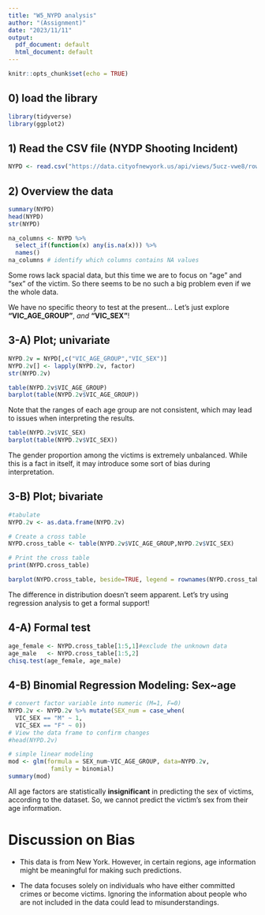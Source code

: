 ---
title: "W5_NYPD analysis"
author: "(Assignment)"
date: "2023/11/11"
output:
  pdf_document: default
  html_document: default
---

```{r setup, include=FALSE}
knitr::opts_chunk$set(echo = TRUE)
```

## 0) load the library

```{r library, warning=FALSE}
library(tidyverse)
library(ggplot2)
```

## 1) Read the CSV file (NYDP Shooting Incident) 

```{r read_csv_file, include=TRUE}
NYPD <- read.csv("https://data.cityofnewyork.us/api/views/5ucz-vwe8/rows.csv?accessType=DOWNLOAD")
```

## 2) Overview the data

```{r summary_of_NYPD}
summary(NYPD)
head(NYPD)
str(NYPD)

na_columns <- NYPD %>% 
  select_if(function(x) any(is.na(x))) %>% 
  names()
na_columns # identify which columns contains NA values
```
Some rows lack spacial data, but this time we are to focus on "age" and "sex" of the victim. So there seems to be no such a big problem even if we the whole data.

We have no specific theory to test at the present...
Let's just explore **"VIC_AGE_GROUP"**, *and* **"VIC_SEX"**!

## 3-A) Plot; univariate

```{r barplot age dist, echo=TRUE}
NYPD.2v = NYPD[,c("VIC_AGE_GROUP","VIC_SEX")]
NYPD.2v[] <- lapply(NYPD.2v, factor)
str(NYPD.2v)

table(NYPD.2v$VIC_AGE_GROUP)
barplot(table(NYPD.2v$VIC_AGE_GROUP))
```
Note that the ranges of each age group are not consistent, which may lead to issues when interpreting the results.

```{r barplot sex ratio, echo=TRUE}
table(NYPD.2v$VIC_SEX)
barplot(table(NYPD.2v$VIC_SEX))
```
The gender proportion among the victims is extremely unbalanced. While this is a fact in itself, it may introduce some sort of bias during interpretation.

## 3-B) Plot; bivariate
```{r tabulate}
#tabulate
NYPD.2v <- as.data.frame(NYPD.2v)

# Create a cross table
NYPD.cross_table <- table(NYPD.2v$VIC_AGE_GROUP,NYPD.2v$VIC_SEX)

# Print the cross table
print(NYPD.cross_table)

barplot(NYPD.cross_table, beside=TRUE, legend = rownames(NYPD.cross_table), cex.axis = 0.5)
```
The difference in distribution doesn't seem apparent.
Let's try using regression analysis to get a formal support!

## 4-A) Formal test
```{r Chi-squared Goodness of Fit test}
age_female <- NYPD.cross_table[1:5,1]#exclude the unknown data
age_male   <- NYPD.cross_table[1:5,2]
chisq.test(age_female, age_male)
```

## 4-B) Binomial Regression Modeling: Sex~age

```{r discriminative_model_M/F}
# convert factor variable into numeric (M=1, F=0)
NYPD.2v <- NYPD.2v %>% mutate(SEX_num = case_when(
  VIC_SEX == "M" ~ 1,
  VIC_SEX == "F" ~ 0))
# View the data frame to confirm changes
#head(NYPD.2v)

# simple linear modeling
mod <- glm(formula = SEX_num~VIC_AGE_GROUP, data=NYPD.2v,
            family = binomial)
summary(mod)
```
All age factors are statistically **insignificant** in predicting the sex of victims, according to the dataset.
So, we cannot predict the victim's sex from their age information.

# Discussion on Bias
- This data is from New York. However, in certain regions, age information might be meaningful for making such predictions.

- The data focuses solely on individuals who have either committed crimes or become victims. Ignoring the information about people who are not included in the data could lead to misunderstandings.